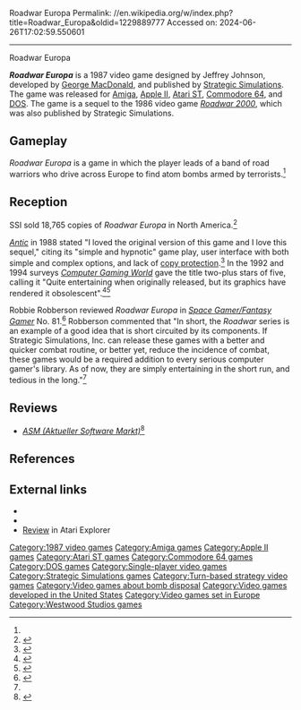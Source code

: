Roadwar Europa
Permalink: //en.wikipedia.org/w/index.php?title=Roadwar_Europa&oldid=1229889777
Accessed on: 2024-06-26T17:02:59.550601



------
Roadwar Europa
{{Short description|1987 video game}}
{{Infobox video game
|title = Roadwar Europa
|image  = Roadwar Europa cover.jpg
|developer = {{collapsible list|title=[[Strategic Simulations]]|titlestyle=font-weight:normal;font-size:12px;background:transparent;text-align:left|[[Westwood Studios|Westwood Associates]] (Amiga, Atari ST, C64)}}
|publisher = Strategic Simulations
|designer = Jeffrey Johnson
|engine = 
|released = 1987
|genre = [[Turn-based strategy]]
|modes = [[Single-player]]
|platforms = [[Amiga]], [[Apple II series|Apple II]], [[Apple IIGS|Apple II<small>GS</small>]], [[Atari ST]], [[Commodore 64]], [[DOS]]
}}

'''''Roadwar Europa''''' is a 1987 video game designed by Jeffrey Johnson, developed by [[George MacDonald (game designer)|George MacDonald]],{{Citation needed|date=May 2019}} and published by [[Strategic Simulations]]. The game was released for [[Amiga]], [[Apple II series|Apple II]], [[Atari ST]], [[Commodore 64]], and [[DOS]].  The game is a sequel to the 1986 video game ''[[Roadwar 2000]]'', which was also published by Strategic Simulations.

==Gameplay==
''Roadwar Europa'' is a game in which the player leads of a band of road warriors who drive across Europe to find atom bombs armed by terrorists.<ref name="SG"/>

==Reception==
{{Video game reviews
| CGW = {{rating|2.5|5}}{{r|brooks199405}}
}}

SSI sold 18,765 copies of ''Roadwar Europa'' in North America.<ref name="maher20160318">{{cite web | url=http://www.filfre.net/2016/03/opening-the-gold-box-part-3-from-tabletop-to-desktop/ | title=Opening the Gold Box, Part 3: From Tabletop to Desktop | publisher=The Digital Antiquarian | date=2016-03-18 | accessdate=19 March 2016 | author=Maher, Jimmy}}</ref>

''[[Antic (magazine)|Antic]]'' in 1988 stated "I loved the original version of this game and I love this sequel," citing its "simple and hypnotic" game play, user interface with both simple and complex options, and lack of [[copy protection]].<ref name="panak198805">{{Cite magazine |last=Panak |first=Steve |date=May 1988 |title=New ST Entertainments / From dungeons to outer space |url=http://www.atarimagazines.com/v7n1/newstentertainment.html |magazine=Antic |volume=7 |issue=1}}</ref> In the 1992 and 1994 surveys ''[[Computer Gaming World]]'' gave the title two-plus stars of five, calling it "Quite entertaining when originally released, but its graphics have rendered it obsolescent".<ref name="brooks199211">{{cite magazine | url=http://www.cgwmuseum.org/galleries/index.php?year=1992&pub=2&id=100 | title=Strategy & Wargames: The Future (2000-....) | magazine=Computer Gaming World | date=November 1992 | accessdate=4 July 2014 | author=Brooks, M. Evan | pages=99}}</ref><ref name="brooks199405">{{Cite magazine
 |last=Brooks
 |first=M. Evan
 |author=
 |last2=
 |first2=
 |date=May 1994
 |title=Never Trust A Gazfluvian Flingschnogger!
 |department=
 |url=http://www.cgwmuseum.org/galleries/index.php?year=1994&pub=2&id=118 
 |magazine=Computer Gaming World
 |pages=42–58}}</ref>

Robbie Robberson reviewed ''Roadwar Europa'' in ''[[The Space Gamer|Space Gamer/Fantasy Gamer]]'' No. 81.<ref name="SG">{{cite journal|last=Robberson |first=Robbie |date=1987|title=Mad Max' USA / European Tour|journal=[[The Space Gamer|Space Gamer/Fantasy Gamer]]|publisher=[[Diverse Talents, Incorporated]]|issue=81|pages=42–43}}</ref> Robberson commented that "In short, the ''Roadwar'' series is an example of a good idea that is short circuited by its components. If Strategic Simulations, Inc. can release these games with a better and quicker combat routine, or better yet, reduce the incidence of combat, these games would be a required addition to every serious computer gamer's library. As of now, they are simply entertaining in the short run, and tedious in the long."<ref name="SG"/>

==Reviews==
*''[[ASM (Aktueller Software Markt)]]''<ref>{{cite web | url=https://archive.org/details/asm_magazine-1988-02/page/n63/mode/2up | title=Aktueller Software Markt (ASM) Magazine (February 1988) | date=February 1988 }}</ref>

==References==
{{reflist}}

==External links==
*{{moby game|id=/roadwar-europa}}
*{{atarimania|id=10408}}
*[https://archive.org/details/Atari_Explorer_Volume_8_Number_4_1988-08_Atari_Explorer_Publications_US/page/n57/mode/2up Review] in Atari Explorer

[[Category:1987 video games]]
[[Category:Amiga games]]
[[Category:Apple II games]]
[[Category:Atari ST games]]
[[Category:Commodore 64 games]]
[[Category:DOS games]]
[[Category:Single-player video games]]
[[Category:Strategic Simulations games]]
[[Category:Turn-based strategy video games]]
[[Category:Video games about bomb disposal]]
[[Category:Video games developed in the United States]]
[[Category:Video games set in Europe]]
[[Category:Westwood Studios games]]